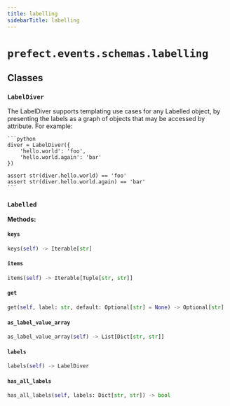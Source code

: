 ```yaml
---
title: labelling
sidebarTitle: labelling
---
```


# `prefect.events.schemas.labelling`

## Classes

### `LabelDiver` <sup><a href="https://github.com/prefecthq/prefect/blob/main/src/prefect/events/schemas/labelling.py#L6" target="_blank"><Icon icon="github" size="14" /></a></sup>


The LabelDiver supports templating use cases for any Labelled object, by
presenting the labels as a graph of objects that may be accessed by attribute.  For
example:

    ```python
    diver = LabelDiver({
        'hello.world': 'foo',
        'hello.world.again': 'bar'
    })

    assert str(diver.hello.world) == 'foo'
    assert str(diver.hello.world.again) == 'bar'
    ```


### `Labelled` <sup><a href="https://github.com/prefecthq/prefect/blob/main/src/prefect/events/schemas/labelling.py#L76" target="_blank"><Icon icon="github" size="14" /></a></sup>

**Methods:**

#### `keys` <sup><a href="https://github.com/prefecthq/prefect/blob/main/src/prefect/events/schemas/labelling.py#L77" target="_blank"><Icon icon="github" size="14" /></a></sup>

```python
keys(self) -> Iterable[str]
```

#### `items` <sup><a href="https://github.com/prefecthq/prefect/blob/main/src/prefect/events/schemas/labelling.py#L80" target="_blank"><Icon icon="github" size="14" /></a></sup>

```python
items(self) -> Iterable[Tuple[str, str]]
```

#### `get` <sup><a href="https://github.com/prefecthq/prefect/blob/main/src/prefect/events/schemas/labelling.py#L93" target="_blank"><Icon icon="github" size="14" /></a></sup>

```python
get(self, label: str, default: Optional[str] = None) -> Optional[str]
```

#### `as_label_value_array` <sup><a href="https://github.com/prefecthq/prefect/blob/main/src/prefect/events/schemas/labelling.py#L96" target="_blank"><Icon icon="github" size="14" /></a></sup>

```python
as_label_value_array(self) -> List[Dict[str, str]]
```

#### `labels` <sup><a href="https://github.com/prefecthq/prefect/blob/main/src/prefect/events/schemas/labelling.py#L100" target="_blank"><Icon icon="github" size="14" /></a></sup>

```python
labels(self) -> LabelDiver
```

#### `has_all_labels` <sup><a href="https://github.com/prefecthq/prefect/blob/main/src/prefect/events/schemas/labelling.py#L103" target="_blank"><Icon icon="github" size="14" /></a></sup>

```python
has_all_labels(self, labels: Dict[str, str]) -> bool
```
